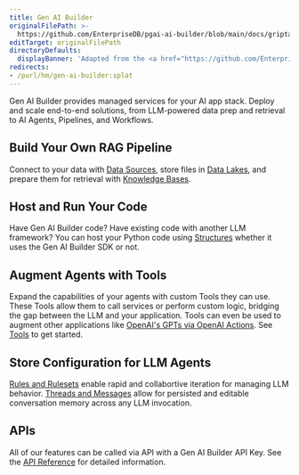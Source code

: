 ```yaml
---
title: Gen AI Builder
originalFilePath: >-
  https://github.com/EnterpriseDB/pgai-ai-builder/blob/main/docs/griptape-cloud/index.md
editTarget: originalFilePath
directoryDefaults:
  displayBanner: 'Adapted from the <a href="https://github.com/EnterpriseDB/pgai-ai-builder">Griptape AI Framework</a> documentation.'
redirects:
- /purl/hm/gen-ai-builder:splat
---
```


Gen AI Builder provides managed services for your AI app stack. Deploy and scale end-to-end solutions, from LLM-powered data prep and retrieval to AI Agents, Pipelines, and Workflows.

## Build Your Own RAG Pipeline

Connect to your data with [Data Sources](data-sources), store files in [Data Lakes](data-lakes), and prepare them for retrieval with [Knowledge Bases](knowledge-bases/create-knowledge-base.mdx).

## Host and Run Your Code

Have Gen AI Builder code? Have existing code with another LLM framework? You can host your Python code using [Structures](structures/create-structure.mdx) whether it uses the Gen AI Builder SDK or not.

## Augment Agents with Tools

Expand the capabilities of your agents with custom Tools they can use. These Tools allow them to call services or perform custom logic, bridging the gap between the LLM and your application. Tools can even be used to augment other applications like [OpenAI's GPTs via OpenAI Actions](https://platform.openai.com/docs/actions/introduction). See [Tools](tools) to get started.

## Store Configuration for LLM Agents

[Rules and Rulesets](rules) enable rapid and collabortive iteration for managing LLM behavior. [Threads and Messages](threads) allow for persisted and editable conversation memory across any LLM invocation.

## APIs

All of our features can be called via API with a Gen AI Builder API Key. See the [API Reference](api) for detailed information.

